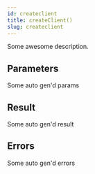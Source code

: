 ```yaml
---
id: createclient
title: createClient()
slug: createclient
---
```



Some awesome description.




## Parameters

Some auto gen'd params

## Result

Some auto gen'd result

## Errors

Some auto gen'd errors